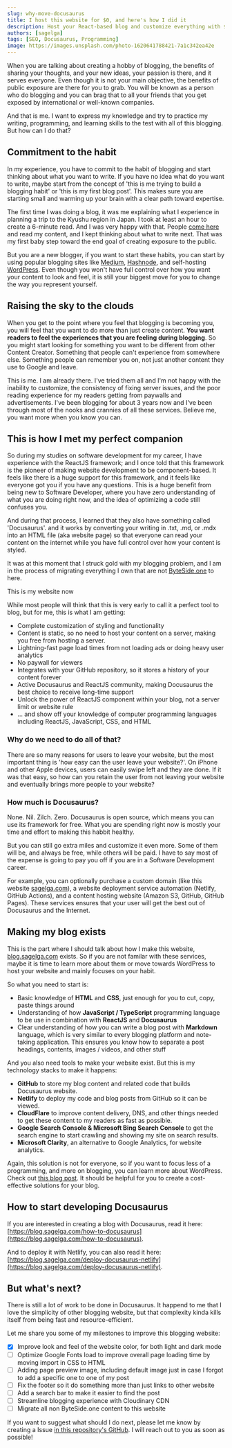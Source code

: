 ```yaml
---
slug: why-move-docusaurus
title: I host this website for $0, and here's how I did it
description: Host your React-based blog and customize everything with $0
authors: [sagelga]
tags: [SEO, Docusaurus, Programming]
image: https://images.unsplash.com/photo-1620641788421-7a1c342ea42e
---
```



When you are talking about creating a hobby of blogging, the benefits of sharing your thoughts, and your new ideas, your passion is there, and it serves everyone. Even though it is not your main objective, the benefits of public exposure are there for you to grab. You will be known as a person who do blogging and you can brag that to all your friends that you get exposed by international or well-known companies.

And that is me. I want to express my knowledge and try to practice my writing, programming, and learning skills to the test with all of this blogging. But how can I do that?

<!--truncate-->

## Commitment to the habit

In my experience, you have to commit to the habit of blogging and start thinking about what you want to write. If you have no idea what do you want to write, maybe start from the concept of 'this is me trying to build a blogging habit' or 'this is my first blog post'. This makes sure you are starting small and warming up your brain with a clear path toward expertise.

The first time I was doing a blog, it was me explaining what I experience in planning a trip to the Kyushu region in Japan. I took at least an hour to create a 6-minute read. And I was very happy with that. People [come here](https://sagelga.medium.com/) and read my content, and I kept thinking about what to write next. That was my first baby step toward the end goal of creating exposure to the public.

But you are a new blogger, if you want to start these habits, you can start by using popular blogging sites like [Medium](https://medium.com), [Hashnode](https://hashnode.com), and self-hosting [WordPress](https://wordpress.org). Even though you won't have full control over how you want your content to look and feel, it is still your biggest move for you to change the way you represent yourself.

## Raising the sky to the clouds

When you get to the point where you feel that blogging is becoming you, you will feel that you want to do more than just create content.
**You want readers to feel the experiences that you are feeling during blogging**. So you might start looking for something you want to be different from other Content Creator. Something that people can't experience from somewhere else. Something people can remember you on, not just another content they use to Google and leave.

This is me. I am already there. I've tried them all and I'm not happy with the inability to customize, the consistency of fixing server issues, and the poor reading experience for my readers getting from paywalls and advertisements. I've been blogging for about 3 years now and I've been through most of the nooks and crannies of all these services. Believe me, you want more when you know you can.

## This is how I met my perfect companion

So during my studies on software development for my career, I have experience with the ReactJS framework; and I once told that this framework is the pioneer of making website development to be component-based.
It feels like there is a huge support for this framework, and it feels like everyone got you if you have any questions. This is a huge benefit from being new to Software Developer, where you have zero understanding of what you are doing right now, and the idea of optimizing a code still confuses you.

And during that process, I learned that they also have something called 'Docusaurus'. and it works by converting your writing in .txt, .md, or .mdx into an HTML file (aka website page) so that everyone can read your content on the internet while you have full control over how your content is styled.

It was at this moment that I struck gold with my blogging problem, and I am in the process of migrating everything I own that are not [ByteSide.one](https://byteside.one) to here.

This is my website now

<OptimizedImage
    src="Screenshot_2566-08-03_at_17.04.43_huuney"
    alt="blog.sagelga.com website (updated: 3 August 2023)"
/>

While most people will think that this is very early to call it a perfect tool to blog, but for me, this is what I am getting:

-   Complete customization of styling and functionality
-   Content is static, so no need to host your content on a server, making you free from hosting a server.
-   Lightning-fast page load times from not loading ads or doing heavy user analytics
-   No paywall for viewers
-   Integrates with your GitHub repository, so it stores a history of your content forever
-   Active Docusaurus and ReactJS community, making Docusaurus the best choice to receive long-time support
-   Unlock the power of ReactJS component within your blog, not a server limit or website rule
-   ... and show off your knowledge of computer programming languages including ReactJS, JavaScript, CSS, and HTML

### Why do we need to do all of that?

There are so many reasons for users to leave your website, but the most important thing is 'how easy can the user leave your website?'. On iPhone and other Apple devices, users can easily swipe left and they are done. If it was that easy, so how can you retain the user from not leaving your website and eventually brings more people to your website?

### How much is Docusaurus?

None. Nil. Zilch. Zero. Docusaurus is open source, which means you can use its framework for free.
What you are spending right now is mostly your time and effort to making this habbit healthy.

But you can still go extra miles and customize it even more. Some of them will be, and always be free, while others will be paid. I have to say most of the expense is going to pay you off if you are in a Software Development career.

<OptimizedImage
    src="Screenshot_2566-08-03_at_17.15.08_cvz6jh"
    alt="blog.sagelga.com website"
/>

For example, you can optionally purchase a custom domain (like this website [sagelga.com](https://sagelga.com)), a website deployment service automation (Netlify, GitHub Actions), and a content hosting website (Amazon S3, GitHub, GitHub Pages). These services ensures that your user will get the best out of Docusaurus and the Internet.

## Making my blog exists

This is the part where I should talk about how I make this website, [blog.sagelga.com](https://blog.sagelga.com) exists. So if you are not familar with these services, maybe it is time to learn more about them or move towards WordPress to host your website and mainly focuses on your habit.

So what you need to start is:

-   Basic knowledge of **HTML** and **CSS**, just enough for you to cut, copy, paste things around
-   Understanding of how **JavaScript / TypeScript** programming language to be use in combination with **ReactJS** and **Docusaurus**
-   Clear understanding of how you can write a blog post with **Markdown** language, which is very similar to every blogging platform and note-taking application. This ensures you know how to separate a post headings, contents, images / videos, and other stuff

And you also need tools to make your website exist. But this is my technology stacks to make it happens:

-   **GitHub** to store my blog content and related code that builds Docusaurus website.
-   **Netlify** to deploy my code and blog posts from GitHub so it can be viewed.
-   **CloudFlare** to improve content delivery, DNS, and other things needed to get these content to my readers as fast as possible.
-   **Google Search Console & Microsoft Bing Search Console** to get the search engine to start crawling and showing my site on search results.
-   **Microsoft Clarity**, an alternative to Google Analytics, for website analytics.

Again, this solution is not for everyone, so if you want to focus less of a programming, and more on blogging, you can learn more about WordPress. Check out [this blog post](https://blog.sagelga.com/lightsail-wordpress-aws). It should be helpful for you to create a cost-effective solutions for your blog.

## How to start developing Docusaurus

If you are interested in creating a blog with Docusaurus, read it here: [https://blog.sagelga.com/how-to-docusaurus](https://blog.sagelga.com/how-to-docusaurus).

And to deploy it with Netlify, you can also read it here: [https://blog.sagelga.com/deploy-docusaurus-netlify](https://blog.sagelga.com/deploy-docusaurus-netlify).

## But what's next?

There is still a lot of work to be done in Docusaurus. It happend to me that I love the simplicity of other blogging website, but that complexity kinda kills itself from being fast and resource-efficient.

Let me share you some of my milestones to improve this blogging website:

-   [x] Improve look and feel of the website color, for both light and dark mode
-   [ ] Optimize Google Fonts load to improve overall page loading time by moving import in CSS to HTML
-   [ ] Adding page preview image, including default image just in case I forgot to add a specific one to one of my post
-   [ ] Fix the footer so it do something more than just links to other website
-   [ ] Add a search bar to make it easier to find the post
-   [ ] Streamline blogging experience with Cloudinary CDN
-   [ ] Migrate all non ByteSide.one content to this website

If you want to suggest what should I do next, please let me know by creating a Issue [in this repository's GitHub](https://github.com/sagelga/blog/issues). I will reach out to you as soon as possible!

